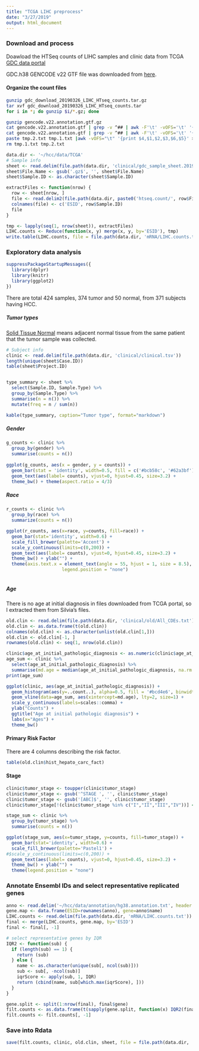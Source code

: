 ```yaml
---
title: "TCGA LIHC preprocess"
date: "3/27/2019"
output: html_document
---
```


### Download and process

Doawload the HTSeq counts of LIHC samples and clinic data from TCGA [GDC data portal](https://portal.gdc.cancer.gov/exploration?filters=%7B%22op%22%3A%22and%22%2C%22content%22%3A%5B%7B%22op%22%3A%22in%22%2C%22content%22%3A%7B%22field%22%3A%22cases.primary_site%22%2C%22value%22%3A%5B%22Liver%20and%20intrahepatic%20bile%20ducts%22%5D%7D%7D%5D%7D)


GDC.h38 GENCODE v22 GTF file was downloaded from [here](https://gdc.cancer.gov/about-data/data-harmonization-and-generation/gdc-reference-files).

#### Organize the count files
```bash
gunzip gdc_download_20190326_LIHC_HTseq_counts.tar.gz
tar xvf gdc_download_20190326_LIHC_HTseq_counts.tar
for i in *; do gunzip $i/*.gz; done

gunzip gencode.v22.annotation.gtf.gz 
cat gencode.v22.annotation.gtf | grep -v ^## | awk -F'\t' -vOFS='\t' '{if($3 == "gene") print $1,$4,$5,$9}'|sed -r 's/[^\"]*([\"][^\"]*[\"][,]?)[^\"]*/\1/g' |sed s'/\""/\t/g'|sed s'/\"//g'|cut -f1,2,4 > tmp.1.txt
cat gencode.v22.annotation.gtf | grep -v ^## | awk -F'\t' -vOFS='\t' '{if($3 == "gene") print $1,$4,$5}' > tmp.2.txt
paste tmp.2.txt tmp.1.txt |awk -vOFS="\t" '{print $4,$1,$2,$3,$6,$5}' > hg38.annotation.txt
rm tmp.1.txt tmp.2.txt 
```


```R
data.dir <- '~/hcc/data/TCGA'
# Sample info
sheet <- read.delim(file.path(data.dir, 'clinical/gdc_sample_sheet.2019-03-26.tsv'), header=T)
sheet$File.Name <- gsub('.gz$', '', sheet$File.Name)
sheet$Sample.ID <- as.character(sheet$Sample.ID)
```

```R
extractFiles <- function(nrow) {
  row <- sheet[nrow, ]
  file <- read.delim2(file.path(data.dir, paste0('htseq.count/', row$File.ID, '/', row$File.Name)), header=F)
  colnames(file) <- c('ESID', row$Sample.ID)
  file
}

tmp <- lapply(seq(1, nrow(sheet)), extractFiles)
LIHC.counts <- Reduce(function(x, y) merge(x, y, by='ESID'), tmp)
write.table(LIHC.counts, file = file.path(data.dir, 'mRNA/LIHC.counts.txt'), sep="\t", quote = F)
```



### Exploratory data analysis 

```R
suppressPackageStartupMessages({
  library(dplyr)
  library(knitr)
  library(ggplot2)
})
```

There are total 424 samples, 374 tumor and 50 normal, from 371 subjects having HCC.

##### Tumor types
[Solid Tissue Normal](https://groups.google.com/a/broadinstitute.org/forum/#!topic/gdac-users/xX9BPVKnvUU) means adjacent normal tissue from the same patient that the tumor sample was collected.

```R
# Subject info
clinic <- read.delim(file.path(data.dir, 'clinical/clinical.tsv'))
length(unique(sheet$Case.ID))
table(sheet$Project.ID)


type_summary <- sheet %>% 
  select(Sample.ID, Sample.Type) %>%
  group_by(Sample.Type) %>%
  summarise(n = n()) %>%
  mutate(freq = n / sum(n))

kable(type_summary, caption="Tumor type", format="markdown")
```


##### Gender
```R
g_counts <- clinic %>%
  group_by(gender) %>%
  summarise(counts = n())
  
ggplot(g_counts, aes(x = gender, y = counts)) +
  geom_bar(stat = 'identity', width=0.5, fill = c('#bcb58c', '#62a3bf')) +
  geom_text(aes(label= counts), vjust=0, hjust=0.45, size=3.2) +
  theme_bw() + theme(aspect.ratio = 4/3)
```


##### Race
```R
r_counts <- clinic %>%
  group_by(race) %>%
  summarize(counts = n())

ggplot(r_counts, aes(x=race, y=counts, fill=race)) +
  geom_bar(stat='identity', width=0.6) + 
  scale_fill_brewer(palette='Accent') +
  scale_y_continuous(limits=c(0,200)) +
  geom_text(aes(label= counts), vjust=0, hjust=0.45, size=3.2) +
  theme_bw() + ylab("") +
  theme(axis.text.x = element_text(angle = 55, hjust = 1, size = 8.5),
                     legend.position = "none")
  

```


##### Age
There is no age at initial diagnosis in files downloaded from TCGA portal, so I extracted them from Silvia's files.
```R
old.clin <- read.delim(file.path(data.dir, 'clinical/old/All_CDEs.txt'), header = F)
old.clin <- as.data.frame(t(old.clin))
colnames(old.clin) <- as.character(unlist(old.clin[1,]))
old.clin <- old.clin[-1, ]
rownames(old.clin) <- seq(1, nrow(old.clin))
```

```R
clinic$age_at_initial_pathologic_diagnosis <- as.numeric(clinic$age_at_initial_pathologic_diagnosis)
age_sum <- clinic %>%
  select(age_at_initial_pathologic_diagnosis) %>%
  summarise(md.age = median(age_at_initial_pathologic_diagnosis, na.rm = T))
print(age_sum)

ggplot(clinic, aes(age_at_initial_pathologic_diagnosis)) +
  geom_histogram(aes(y=..count..), alpha=0.5, fill = '#bcd4e6', binwidth=0.8) +
  geom_vline(data=age_sum, aes(xintercept=md.age), lty=2, size=1) +
  scale_y_continuous(labels=scales::comma) +
  ylab("Counts") +
  ggtitle("Age at initial pathologic diagnosis") + 
  labs(x="Ages") +
  theme_bw() 

```


#### Primary Risk Factor
There are 4 columns describing the risk factor.
```R
table(old.clin$hist_hepato_carc_fact)
```


#### Stage
```R
clinic$tumor_stage <- toupper(clinic$tumor_stage)
clinic$tumor_stage <- gsub('^STAGE ', '', clinic$tumor_stage)
clinic$tumor_stage <- gsub('[ABC]$', '', clinic$tumor_stage)
clinic$tumor_stage[!(clinic$tumor_stage %in% c("I","II","III","IV"))] <- "NA"

stage_sum <- clinic %>%
  group_by(tumor_stage) %>%
  summarise(counts = n())

ggplot(stage_sum, aes(x=tumor_stage, y=counts, fill=tumor_stage)) +
  geom_bar(stat='identity', width=0.6) + 
  scale_fill_brewer(palette='Pastel1') +
#$scale_y_continuous(limits=c(0,200)) +
  geom_text(aes(label= counts), vjust=0, hjust=0.45, size=3.2) +
  theme_bw() + ylab("") +
  theme(legend.position = "none")
```



### Annotate Ensembl IDs and select representative replicated genes

```R
anno <- read.delim('~/hcc/data/annotation/hg38.annotation.txt', header = T, row.names = 1)
gene.map <- data.frame(ESID=rownames(anno), gene=anno$name)
LIHC.counts <- read.delim(file.path(data.dir, 'mRNA/LIHC.counts.txt'))
final <- merge(LIHC.counts, gene.map, by='ESID')
final <- final[, -1]

# select representative genes by IQR
IQR2 <- function(sub) {
  if (length(sub) == 1) {
    return (sub)
  } else {
    name <- as.character(unique(sub[, ncol(sub)]))
    sub <- sub[, -ncol(sub)]
    iqrScore <- apply(sub, 1, IQR)
    return (cbind(name, sub[which.max(iqrScore), ]))
  }
}

gene.split <- split(1:nrow(final), final$gene)
filt.counts <- as.data.frame(t(sapply(gene.split, function(x) IQR2(final[x, ]))))
filt.counts <- filt.counts[, -1]
```

### Save into Rdata
```R
save(filt.counts, clinic, old.clin, sheet, file = file.path(data.dir, 'hcc_TCGA.Rdata'))
```
